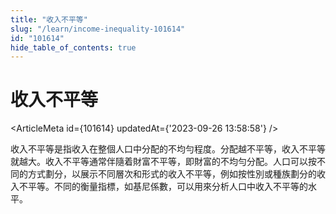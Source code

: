 ```yaml
---
title: "收入不平等"
slug: "/learn/income-inequality-101614"
id: "101614"
hide_table_of_contents: true
---
```



# 收入不平等

<ArticleMeta id={101614} updatedAt={'2023-09-26 13:58:58'} />
<div className='border-solid border-b border-t-0 my-4 border-[var(--ifm-color-gray-300)]' />

收入不平等是指收入在整個人口中分配的不均勻程度。分配越不平等，收入不平等就越大。收入不平等通常伴隨着財富不平等，即財富的不均勻分配。人口可以按不同的方式劃分，以展示不同層次和形式的收入不平等，例如按性別或種族劃分的收入不平等。不同的衡量指標，如基尼係數，可以用來分析人口中收入不平等的水平。
